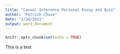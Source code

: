 ```yaml
---
title: "Causal Inference Personal Essay and Quiz"
author: "Patrick Chase"
date: "1/24/2021"
output: word_document
---
```


```r
knitr::opts_chunk$set(echo = TRUE)
```
This is a test 